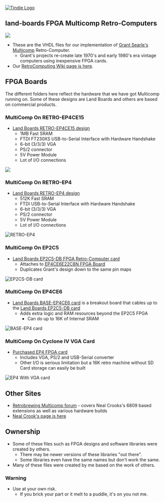 <a href="https://www.tindie.com/stores/land_boards/" >
<img src="http://land-boards.com/tindie/tindie-larges-v2.png" alt="Tindie Logo">
</img></a> 

== land-boards FPGA Multicomp Retro-Computers ==

<img src="http://land-boards.com/blwiki/images/9/9a/P1715-CROPPED-720PX.jpg"></img>

* These are the VHDL files for our implementation of [http://searle.x10host.com/Multicomp/index.html Grant Searle's Multicomp] Retro-Computer.
** Grant's projects re-create late 1970's and early 1980's era vintage computers using inexpensive FPGA cards.
* Our [http://land-boards.com/blwiki/index.php?title=RetroComputers RetroComputing Wiki page is here].

== FPGA Boards ==

The different folders here reflect the hardware that we have got Multicomp running on. Some of these designs are Land Boards and others are based on commercial products.

=== MultiComp On RETRO-EP4CE15 ===

* [http://land-boards.com/blwiki/index.php?title=RETRO-EP4 Land Boards RETRO-EP4CE15 design]
** 1MB Fast SRAM
** FTDI FT230XS USB-to-Serial Interface with Hardware Handshake
** 6-bit (3/3/3) VGA
** PS/2 connector
** 5V Power Module
** Lot of I/O connections

<img src="http://land-boards.com/blwiki/images/0/08/RETROEP4CE15_REV4_EDGEVIEW-720PX.jpg"></img>

=== MultiComp On RETRO-EP4 ===

* [http://land-boards.com/blwiki/index.php?title=RETRO-EP4 Land Boards RETRO-EP4 design]
** 512K Fast SRAM
** FTDI USB-to-Serial Interface with Hardware Handshake
** 6-bit (3/3/3) VGA
** PS/2 connector
** 5V Power Module
** Lot of I/O connections

<img src="http://land-boards.com/blwiki/images/d/dc/RETRO-EP4_TOP_BOTTOM-720px.jpg" alt="RETRO-EP4"></img>

=== MultiComp On EP2C5 ===

* [http://land-boards.com/blwiki/index.php?title=EP2C5-DB Land Boards EP2C5-DB FPGA Retro-Computer card]
** Attaches to [http://land-boards.com/blwiki/index.php?title=Cyclone_II_EP2C5_Mini_Dev_Board EP4CE6E22C8N FPGA Board]
** Duplicates Grant's design down to the same pin maps

<img src="http://land-boards.com/blwiki/images/d/d9/EP2C5-DB_RevX6_720px-rot.png" alt="EP2CS-DB card"></img>

=== MultiComp On EP4CE6 ===

* [http://land-boards.com/blwiki/index.php?title=BASE-EP4CE6 Land Boards BASE-EP4CE6 card] is a breakout board that cables up to the [http://land-boards.com/blwiki/index.php?title=EP2C5-DB Land Boards EP2C5-DB card]
** Adds extra logic and RAM resources beyond the EP2C5 FPGA
*** Can do up to 16K of Internal SRAM

<img src="http://land-boards.com/blwiki/images/0/0a/BASE-EP4CE6-800pxV-197.jpg" alt="BASE-EP4 card"></img>

=== MultiComp On Cyclone IV VGA Card ===

* [http://land-boards.com/blwiki/index.php?title=Cyclone_IV_FPGA_EP4CE6E22C8N_Development_Board_USB_V2 Purchased EP4 FPGA card]
** Includes VGA, PS/2 and USB-Serial converter
** Other I/O is serious limitation but a 16K retro machine without SD Card storage can easily be built

<img src="http://land-boards.com/blwiki/images/e/e6/C4_Dev_687-720px.jpg" alt="EP4 With VGA card"></img>

== Other Sites ==

* [https://www.retrobrewcomputers.org/doku.php?id=boards:sbc:multicomp:start Retrobrewing Multicomp forum] - covers Neal Crooks's 6809 based extensions as well as various hardware builds
* [https://github.com/nealcrook/multicomp6809 Neal Crook's page is here]

== Ownership ==

* Some of these files such as FPGA designs and software libraries were created by others.
** There may be newer versions of these libraries "out there".
** Some libraries even have the same names but don't work the same.
* Many of these files were created by me based on the work of others.

=== Warning ===

* Use at your own risk.
** If you brick your part or it melt to a puddle, it's on you not me.
